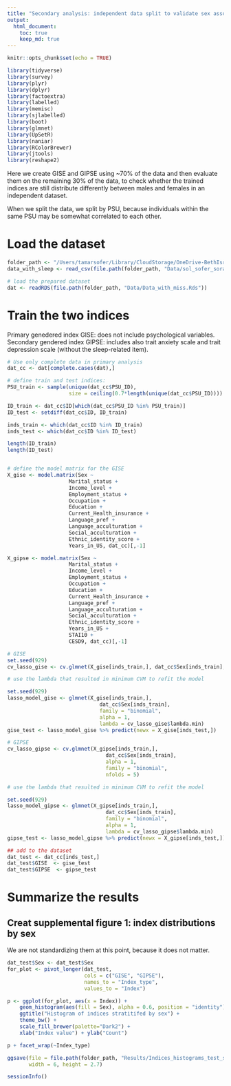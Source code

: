 ```yaml
---
title: "Secondary analysis: independent data split to validate sex associations"
output: 
  html_document:
    toc: true
    keep_md: true
---
```


```r
knitr::opts_chunk$set(echo = TRUE)
```

```r
library(tidyverse)
library(survey)
library(plyr)
library(dplyr)
library(factoextra)
library(labelled)
library(memisc)
library(sjlabelled)
library(boot)
library(glmnet)
library(UpSetR)
library(naniar)
library(RColorBrewer)
library(jtools)
library(reshape2)
```
Here we create GISE and GIPSE using ~70% of the data and then evaluate them on the remaining 30% of the data, to check whether the trained indices are still distribute differently between males and females in an independent dataset.

When we split the data, we split by PSU, because individuals within the same PSU may be somewhat correlated to each other. 


# Load the dataset

```r
folder_path <- "/Users/tamarsofer/Library/CloudStorage/OneDrive-BethIsraelLaheyHealth/Ongoing_papers/2022_gendered_indices"
data_with_sleep <- read_csv(file.path(folder_path, "Data/sol_sofer_sorajja_joon_covariates_20220810.csv"))

# load the prepared dataset
dat <- readRDS(file.path(folder_path, "Data/Data_with_miss.Rds"))
```

# Train the two indices
Primary genedered index GISE: does not include psychological variables. Secondary gendered index GIPSE: includes also trait anxiety scale and trait depression scale (without the sleep-related item).



```r
# Use only complete data in primary analysis
dat_cc <- dat[complete.cases(dat),]

# define train and test indices:
PSU_train <- sample(unique(dat_cc$PSU_ID), 
                    size = ceiling(0.7*length(unique(dat_cc$PSU_ID))))

ID_train <- dat_cc$ID[which(dat_cc$PSU_ID %in% PSU_train)]
ID_test <- setdiff(dat_cc$ID, ID_train)

inds_train <- which(dat_cc$ID %in% ID_train)
inds_test <- which(dat_cc$ID %in% ID_test)

length(ID_train)
length(ID_test)


# define the model matrix for the GISE 
X_gise <- model.matrix(Sex ~
                    Marital_status +
                    Income_level + 
                    Employment_status + 
                    Occupation + 
                    Education + 
                    Current_Health_insurance + 
                    Language_pref + 
                    Language_acculturation + 
                    Social_acculturation + 
                    Ethnic_identity_score + 
                    Years_in_US, dat_cc)[,-1]

X_gipse <- model.matrix(Sex ~
                    Marital_status +
                    Income_level + 
                    Employment_status + 
                    Occupation + 
                    Education + 
                    Current_Health_insurance + 
                    Language_pref + 
                    Language_acculturation + 
                    Social_acculturation + 
                    Ethnic_identity_score + 
                    Years_in_US + 
                    STAI10 + 
                    CESD9, dat_cc)[,-1]

# GISE
set.seed(929)
cv_lasso_gise <- cv.glmnet(X_gise[inds_train,], dat_cc$Sex[inds_train], alpha = 1, family = "binomial", nfolds = 5)

# use the lambda that resulted in minimum CVM to refit the model

set.seed(929)
lasso_model_gise <- glmnet(X_gise[inds_train,], 
                              dat_cc$Sex[inds_train], 
                              family = "binomial", 
                              alpha = 1, 
                              lambda = cv_lasso_gise$lambda.min)
gise_test <- lasso_model_gise %>% predict(newx = X_gise[inds_test,])

# GIPSE
cv_lasso_gipse <- cv.glmnet(X_gipse[inds_train,],
                                dat_cc$Sex[inds_train], 
                                alpha = 1, 
                                family = "binomial", 
                                nfolds = 5)

# use the lambda that resulted in minimum CVM to refit the model

set.seed(929)
lasso_model_gipse <- glmnet(X_gipse[inds_train,], 
                                dat_cc$Sex[inds_train], 
                                family = "binomial", 
                                alpha = 1, 
                                lambda = cv_lasso_gipse$lambda.min)
gipse_test <- lasso_model_gipse %>% predict(newx = X_gipse[inds_test,])

## add to the dataset
dat_test <- dat_cc[inds_test,]
dat_test$GISE  <- gise_test
dat_test$GIPSE  <- gipse_test
```

# Summarize the results


## Creat supplemental figure 1: index distributions by sex
We are not standardizing them at this point, because it does not matter. 

```r
dat_test$Sex <- dat_test$Sex
for_plot <- pivot_longer(dat_test, 
                         cols = c("GISE", "GIPSE"), 
                         names_to = "Index_type", 
                         values_to = "Index")

p <- ggplot(for_plot, aes(x = Index)) + 
    geom_histogram(aes(fill = Sex), alpha = 0.6, position = "identity") +
    ggtitle("Histogram of indices stratitifed by sex") + 
    theme_bw() + 
    scale_fill_brewer(palette="Dark2") + 
    xlab("Index value") + ylab("Count") 

p + facet_wrap(~Index_type)

ggsave(file = file.path(folder_path, "Results/Indices_histograms_test_set.pdf"), 
       width = 6, height = 2.7)
```

```r
sessionInfo()
```